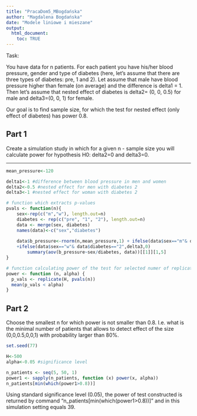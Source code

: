 ```yaml
---
title: "PracaDom5_MBogdańska"
author: "Magdalena Bogdańska"
date: "Modele liniowe i mieszane"
output: 
  html_document:
    toc: TRUE
---
```


Task:

You have data for n patients. For each patient you have his/her blood pressure, gender and type of diabetes (here, let's assume that there are three types of diabetes: pre, 1 and 2). Let assume that male have blood pressure higher than female (on average) and the difference is delta1 = 1. Then let's assume that nested effect of diabetes is delta2= (0, 0, 0.5) for male and delta3=(0, 0, 1) for female.

Our goal is to find sample size, for which the test for nested effect (only effect of diabetes) has power 0.8.

## Part 1
Create a simulation study in which for a given n - sample size you will calculate power for hypothesis H0: delta2=0 and delta3=0.

-------------------------------------------------------------------------------------------
```r
mean_pressure<-120

delta1<-1 #difference between blood pressure in men and women
delta2<-0.5 #nested effect for men with diabetes 2
delta3<-1 #nested effect for woman with diabetes 2

# function which extracts p-values 
pvals <- function(n){
    sex<-rep(c("m","w"), length.out=n)
    diabetes <- rep(c("pre", "1", "2"), length.out=n)
    data <- merge(sex, diabetes)
    names(data)<-c("sex","diabetes")
    
    data$b_pressure<-rnorm(n,mean_pressure,1) + ifelse(data$sex=="m"& data$diabetes=="2",delta1+delta2,delta1)
    +ifelse(data$sex=="w"& data$diabetes=="2",delta3,0)
        summary(aov(b_pressure~sex/diabetes, data))[[1]][1,5]
}

# function calculating power of the test for selected numer of replications (H)
power <- function (n, alpha) {
  p_vals <- replicate(H, pvals(n))
  mean(p_vals < alpha)
}

```

## Part 2
Choose the smallest n for which power is not smaller than 0.8. I.e. what is the minimal number of patients that allows to detect effect of the size (0,0,0.5,0,0,1) with probability larger than 80%.
```r
set.seed(77)

H<-500
alpha<-0.05 #significance level

n_patients <- seq(5, 50, 1)
power1 <- sapply(n_patients, function (x) power(x, alpha))
n_patients[min(which(power1>0.8))]
```

Using standard significance level (0.05), the power of test constructed is returned by command "n_patients[min(which(power1>0.8))]" and in this simulation setting equals 39.
